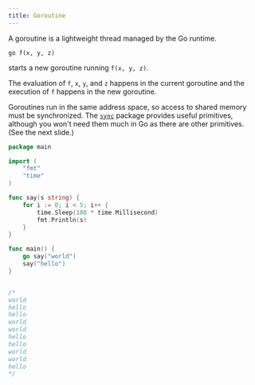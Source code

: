 ```yaml
---
title: Goroutine
---
```


A goroutine is a lightweight thread managed by the Go runtime.

```text
go f(x, y, z)
```

starts a new goroutine running `f(x, y, z)`. 

The evaluation of `f`, `x`, `y`, and `z` happens in the current goroutine and the execution of `f` happens in the new goroutine.

Goroutines run in the same address space, so access to shared memory must be synchronized. The [`sync`](https://golang.org/pkg/sync/) package provides useful primitives, although you won't need them much in Go as there are other primitives. \(See the next slide.\)

```go
package main

import (
	"fmt"
	"time"
)

func say(s string) {
	for i := 0; i < 5; i++ {
		time.Sleep(100 * time.Millisecond)
		fmt.Println(s)
	}
}

func main() {
	go say("world")
	say("hello")
}


/*
world
hello
hello
world
world
hello
hello
world
world
hello
*/
```
